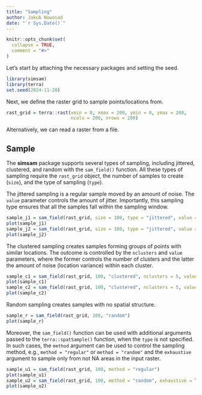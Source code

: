```yaml
---
title: "Sampling"
author: Jakub Nowosad
date: "`r Sys.Date()`"
---
```


```r
knitr::opts_chunk$set(
  collapse = TRUE,
  comment = "#>"
)
```

Let's start by attaching the necessary packages and setting the seed.

```r
library(simsam)
library(terra)
set.seed(2024-11-20)
```

Next, we define the raster grid to sample points/locations from.

```r
rast_grid = terra::rast(xmin = 0, xmax = 200, ymin = 0, ymax = 200,
                        ncols = 200, nrows = 200)
```

Alternatively, we can read a raster from a file.

## Sample

The **simsam** package supports several types of sampling, including jittered, clustered, and random with the `sam_field()` function.
All these types of sampling require the `rast_grid` object, the number of samples to create (`size`), and the type of sampling (`type`).

The jittered sampling is a regular sample moved by an amount of noise. 
The `value` parameter controls the amount of jitter.
Importantly, this sampling type ensures that all the samples fall within the sampling window.

```r
sample_j1 = sam_field(rast_grid, size = 100, type = "jittered", value = 5)
plot(sample_j1)
sample_j2 = sam_field(rast_grid, size = 100, type = "jittered", value = 20)
plot(sample_j2)
```

The clustered sampling creates samples forming groups of points with similar locations.
The outcome is controlled by the `nclusters` and `value` parameters, where the former controls the number of clusters and the latter the amount of noise (location variance) within each cluster.

```r
sample_c1 = sam_field(rast_grid, 100, "clustered", nclusters = 5, value = 5)
plot(sample_c1)
sample_c2 = sam_field(rast_grid, 100, "clustered", nclusters = 5, value = 10)
plot(sample_c2)
```

Random sampling creates samples with no spatial structure.

```r
sample_r = sam_field(rast_grid, 100, "random")
plot(sample_r)
```

Moreover, the `sam_field()` function can be used with additional arguments passed to the `terra::spatSample()` function, when the `type` is not specified.
In such cases, the `method` argument can be used to control the sampling method, e.g., `method = "regular"` or `method = "random"` and the `exhaustive` argument to sample only from not NA areas in the input raster.

```r
sample_u1 = sam_field(rast_grid, 100, method = "regular")
plot(sample_u1)
sample_u2 = sam_field(rast_grid, 100, method = "random", exhaustive = TRUE)
plot(sample_u2)
```

